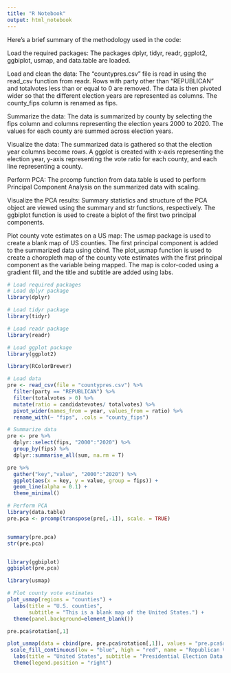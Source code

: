```yaml
---
title: "R Notebook"
output: html_notebook
---
```


Here's a brief summary of the methodology used in the code:

Load the required packages: The packages dplyr, tidyr, readr, ggplot2, ggbiplot, usmap, and data.table are loaded.

Load and clean the data: The "countypres.csv" file is read in using the read_csv function from readr. Rows with party other than "REPUBLICAN" and totalvotes less than or equal to 0 are removed. The data is then pivoted wider so that the different election years are represented as columns. The county_fips column is renamed as fips.

Summarize the data: The data is summarized by county by selecting the fips column and columns representing the election years 2000 to 2020. The values for each county are summed across election years.

Visualize the data: The summarized data is gathered so that the election year columns become rows. A ggplot is created with x-axis representing the election year, y-axis representing the vote ratio for each county, and each line representing a county.

Perform PCA: The prcomp function from data.table is used to perform Principal Component Analysis on the summarized data with scaling.

Visualize the PCA results: Summary statistics and structure of the PCA object are viewed using the summary and str functions, respectively. The ggbiplot function is used to create a biplot of the first two principal components.

Plot county vote estimates on a US map: The usmap package is used to create a blank map of US counties. The first principal component is added to the summarized data using cbind. The plot_usmap function is used to create a choropleth map of the county vote estimates with the first principal component as the variable being mapped. The map is color-coded using a gradient fill, and the title and subtitle are added using labs.


```r
# Load required packages
# Load dplyr package
library(dplyr)

# Load tidyr package
library(tidyr)

# Load readr package
library(readr)

# Load ggplot package
library(ggplot2)

library(RColorBrewer)

# Load data
pre <- read_csv(file = "countypres.csv") %>%
  filter(party == "REPUBLICAN") %>%
  filter(totalvotes > 0) %>%
  mutate(ratio = candidatevotes/ totalvotes) %>%
  pivot_wider(names_from = year, values_from = ratio) %>%
  rename_with(~ "fips", .cols = "county_fips")

# Summarize data
pre <- pre %>%
  dplyr::select(fips, "2000":"2020") %>%
  group_by(fips) %>%
  dplyr::summarise_all(sum, na.rm = T)

pre %>%
  gather("key","value", "2000":"2020") %>%
  ggplot(aes(x = key, y = value, group = fips)) +
  geom_line(alpha = 0.1) +
  theme_minimal()

# Perform PCA
library(data.table)
pre.pca <- prcomp(transpose(pre[,-1]), scale. = TRUE)


summary(pre.pca)
str(pre.pca)


library(ggbiplot)
ggbiplot(pre.pca)

library(usmap)

# Plot county vote estimates
plot_usmap(regions = "counties") + 
  labs(title = "U.S. counties",
       subtitle = "This is a blank map of the United States.") + 
  theme(panel.background=element_blank())

pre.pca$rotation[,1]

plot_usmap(data = cbind(pre, pre.pca$rotation[,1]), values = "pre.pca$rotation[, 1]", color = "white") + 
 scale_fill_continuous(low = "blue", high = "red", name = "Republican Vote Estimate", label = scales::comma) +
  labs(title = "United States", subtitle = "Presidential Election Data of Republicans from 2000 to 2020") +
  theme(legend.position = "right")

```

